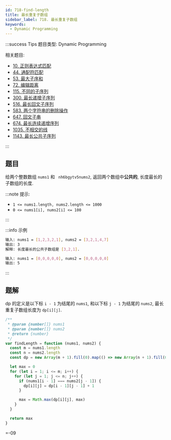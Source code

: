 ```yaml
---
id: 718-find-length
title: 最长重复子数组
sidebar_label: 718. 最长重复子数组
keywords:
  - Dynamic Programming
---
```


:::success Tips
题目类型: Dynamic Programming

相关题目:

- [10. 正则表达式匹配](/leetcode/hard/10-is-match)
- [44. 通配符匹配](/leetcode/hard/44-is-match)
- [53. 最大子序和](/leetcode/medium/53-max-sub-array)
- [72. 编辑距离](/leetcode/medium/72-min-distance)
- [115. 不同的子序列](/leetcode/hard/115-num-distinct)
- [300. 最长递增子序列](/leetcode/medium/300-length-of-lis)
- [516. 最长回文子序列](/leetcode/medium/516-longest-palindrome-subseq)
- [583. 两个字符串的删除操作](/leetcode/medium/583-min-distance)
- [647. 回文子串](/leetcode/medium/647-count-substrings)
- [674. 最长连续递增序列](/leetcode/easy/674-find-length-of-lcis)
- [1035. 不相交的线](/leetcode/medium/1035-max-uncrossed-lines)
- [1143. 最长公共子序列](/leetcode/medium/1143-longest-common-subsequence)


:::

## 题目

给两个整数数组 `nums1` 和 ` nh6bgytv5nums2`, 返回两个数组中**公共的**, 长度最长的子数组的长度.

:::note 提示:

- `1 <= nums1.length, nums2.length <= 1000`
- `0 <= nums1[i], nums2[i] <= 100`

:::

:::info 示例

```bash
输入: nums1 = [1,2,3,2,1], nums2 = [3,2,1,4,7]
输出: 3
解释: 长度最长的公共子数组是 [3,2,1].
```

```bash
输入: nums1 = [0,0,0,0,0], nums2 = [0,0,0,0,0]
输出: 5
```

:::

## 题解

dp 的定义是以下标 `i - 1` 为结尾的 `nums1`, 和以下标 `j - 1` 为结尾的 `nums2`, 最长重复子数组长度为 `dp[i][j]`.


```ts
/**
 * @param {number[]} nums1
 * @param {number[]} nums2
 * @return {number}
 */
var findLength = function (nums1, nums2) {
  const m = nums1.length
  const n = nums2.length
  const dp = new Array(m + 1).fill(0).map(() => new Array(n + 1).fill(0))

  let max = 0
  for (let i = 1; i <= m; i++) {
    for (let j = 1; j <= n; j++) {
      if (nums1[i - 1] === nums2[j - 1]) {
        dp[i][j] = dp[i - 1][j - 1] + 1
      }

      max = Math.max(dp[i][j], max)
    }
  }

  return max
}
```
=-09
